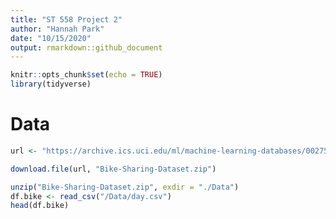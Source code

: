 ```yaml
---
title: "ST 558 Project 2"
author: "Hannah Park"
date: "10/15/2020"
output: rmarkdown::github_document
---
```


```r
knitr::opts_chunk$set(echo = TRUE)
library(tidyverse)
```

# Data  
```r
url <- "https://archive.ics.uci.edu/ml/machine-learning-databases/00275/Bike-Sharing-Dataset.zip"

download.file(url, "Bike-Sharing-Dataset.zip")

unzip("Bike-Sharing-Dataset.zip", exdir = "./Data")
df.bike <- read_csv("/Data/day.csv")
head(df.bike)
```


